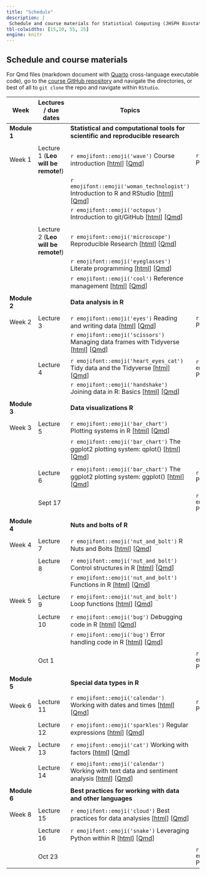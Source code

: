 ```yaml
---
title: "Schedule"
description: |
 Schedule and course materials for Statistical Computing (JHSPH Biostatistics 140.776 Fall 2023).
tbl-colwidths: [15,10, 55, 25]
engine: knitr
---
```


## Schedule and course materials

For Qmd files (markdown document with [Quarto](https://quarto.org/docs/authoring/markdown-basics.html) cross-language executable code), go to the [course GitHub repository](https://github.com/lcolladotor/jhustatcomputing2023) and navigate the directories, or best of all to `git clone` the repo and navigate within `RStudio`.

::: column-page
| Week         | Lectures / due dates                | Topics                                                                                                                                                                                                                                                                               | Projects                                                                                                                                                                                    |     |
|---------------|---------------|---------------|---------------|---------------|
| **Module 1** |                                     | **Statistical and computational tools for scientific and reproducible research**                                                                                                                                                                                                     |                                                                                                                                                                                             |     |
|              |                                     |                                                                                                                                                                                                                                                                                      |                                                                                                                                                                                             |     |
| Week 1       | Lecture 1 (**Leo will be remote!**) | `r emojifont::emoji('wave')` Course introduction \[[html](posts/01-welcome/index.html)\] \[[Qmd](https://github.com/lcolladotor/jhustatcomputing2023/blob/main/posts/01-welcome/index.qmd)\]                                                                                         | `r emojifont::emoji('palm_tree')` Project 0 \[[html](projects/project-0/index.html)\] \[[Qmd](https://github.com/lcolladotor/jhustatcomputing2023/blob/main/projects/project-0/index.qmd)\] |     |
|              |                                     | `r emojifont::emoji('woman_technologist')` Introduction to R and RStudio \[[html](posts/02-introduction-to-r-and-rstudio/index.html)\] \[[Qmd](https://github.com/lcolladotor/jhustatcomputing2023/blob/main/posts/02-introduction-to-r-and-rstudio/index.qmd)\]                     |                                                                                                                                                                                             |     |
|              |                                     | `r emojifont::emoji('octopus')` Introduction to git/GitHub \[[html](posts/03-introduction-to-gitgithub/index.html)\] \[[Qmd](https://github.com/lcolladotor/jhustatcomputing2023/blob/main/posts/03-introduction-to-gitgithub/index.qmd)\]                                           |                                                                                                                                                                                             |     |
|              |                                     |                                                                                                                                                                                                                                                                                      |                                                                                                                                                                                             |     |
|              | Lecture 2 (**Leo will be remote!**) | `r emojifont::emoji('microscope')` Reproducible Research \[[html](posts/04-reproducible-research/index.html)\] \[[Qmd](https://github.com/lcolladotor/jhustatcomputing2023/blob/main/posts/04-reproducible-research/index.qmd)\]                                                     |                                                                                                                                                                                             |     |
|              |                                     | `r emojifont::emoji('eyeglasses')` Literate programming \[[html](posts/05-literate-programming/index.html)\] \[[Qmd](https://github.com/lcolladotor/jhustatcomputing2023/blob/main/posts/05-literate-programming/index.qmd)\]                                                        |                                                                                                                                                                                             |     |
|              |                                     | `r emojifont::emoji('cool')` Reference management \[[html](posts/06-reference-management/index.html)\] \[[Qmd](https://github.com/lcolladotor/jhustatcomputing2023/blob/main/posts/06-reference-management/index.qmd)\]                                                              |                                                                                                                                                                                             |     |
|              |                                     |                                                                                                                                                                                                                                                                                      |                                                                                                                                                                                             |     |
| **Module 2** |                                     | **Data analysis in R**                                                                                                                                                                                                                                                               |                                                                                                                                                                                             |     |
|              |                                     |                                                                                                                                                                                                                                                                                      |                                                                                                                                                                                             |     |
| Week 2       | Lecture 3                           | `r emojifont::emoji('eyes')` Reading and writing data \[[html](posts/07-reading-and-writing-data/index.html)\] \[[Qmd](https://github.com/lcolladotor/jhustatcomputing2023/blob/main/posts/07-reading-and-writing-data/index.qmd)\]                                                  | `r emojifont::emoji('palm_tree')` Project 1 \[[html](projects/project-1/index.html)\] \[[Qmd](https://github.com/lcolladotor/jhustatcomputing2023/blob/main/projects/project-1/index.qmd)\] |     |
|              |                                     | `r emojifont::emoji('scissors')` Managing data frames with Tidyverse \[[html](posts/08-managing-data-frames-with-tidyverse/index.html)\] \[[Qmd](https://github.com/lcolladotor/jhustatcomputing2023/blob/main/posts/08-managing-data-frames-with-tidyverse/index.qmd)\]             |                                                                                                                                                                                             |     |
|              |                                     |                                                                                                                                                                                                                                                                                      |                                                                                                                                                                                             |     |
|              | Lecture 4                           | `r emojifont::emoji('heart_eyes_cat')` Tidy data and the Tidyverse \[[html](posts/09-tidy-data-and-the-tidyverse/index.html)\] \[[Qmd](https://github.com/lcolladotor/jhustatcomputing2023/blob/main/posts/09-tidy-data-and-the-tidyverse/index.qmd)\]                               | `r emojifont::emoji('fallen_leaf')` Project 0 due                                                                                                                                           |     |
|              |                                     | `r emojifont::emoji('handshake')` Joining data in R: Basics \[[html](posts/10-joining-data-in-r/index.html)\] \[[Qmd](https://github.com/lcolladotor/jhustatcomputing2023/blob/main/posts/10-joining-data-in-r/index.qmd)\]                                                          |                                                                                                                                                                                             |     |
|              |                                     |                                                                                                                                                                                                                                                                                      |                                                                                                                                                                                             |     |
| **Module 3** |                                     | **Data visualizations R**                                                                                                                                                                                                                                                            |                                                                                                                                                                                             |     |
|              |                                     |                                                                                                                                                                                                                                                                                      |                                                                                                                                                                                             |     |
| Week 3       | Lecture 5                           | `r emojifont::emoji('bar_chart')` Plotting systems in R \[[html](posts/11-plotting-systems/index.html)\] \[[Qmd](https://github.com/lcolladotor/jhustatcomputing2023/blob/main/posts/11-plotting-systems/index.qmd)\]                                                                |                                                                                                                                                                                             |     |
|              |                                     | `r emojifont::emoji('bar_chart')` The ggplot2 plotting system: qplot() \[[html](posts/12-ggplot2-plotting-system-part-1/index.html)\] \[[Qmd](https://github.com/lcolladotor/jhustatcomputing2023/blob/main/posts/12-ggplot2-plotting-system-part-1/index.qmd)\]                     |                                                                                                                                                                                             |     |
|              |                                     |                                                                                                                                                                                                                                                                                      |                                                                                                                                                                                             |     |
|              | Lecture 6                           | `r emojifont::emoji('bar_chart')` The ggplot2 plotting system: ggplot() \[[html](posts/13-ggplot2-plotting-system-part-2/index.html)\] \[[Qmd](https://github.com/lcolladotor/jhustatcomputing2023/blob/main/posts/13-ggplot2-plotting-system-part-2/index.qmd)\]                    | `r emojifont::emoji('palm_tree')` Project 2 \[[html](projects/project-2/index.html)\] \[[Qmd](https://github.com/lcolladotor/jhustatcomputing2023/blob/main/projects/project-2/index.qmd)\] |     |
|              |                                     |                                                                                                                                                                                                                                                                                      |                                                                                                                                                                                             |     |
|              | Sept 17                             |                                                                                                                                                                                                                                                                                      | `r emojifont::emoji('fallen_leaf')` Project 1 due                                                                                                                                           |     |
|              |                                     |                                                                                                                                                                                                                                                                                      |                                                                                                                                                                                             |     |
| **Module 4** |                                     | **Nuts and bolts of R**                                                                                                                                                                                                                                                              |                                                                                                                                                                                             |     |
|              |                                     |                                                                                                                                                                                                                                                                                      |                                                                                                                                                                                             |     |
| Week 4       | Lecture 7                           | `r emojifont::emoji('nut_and_bolt')` R Nuts and Bolts \[[html](posts/14-r-nuts-and-bolts/index.html)\] \[[Qmd](https://github.com/lcolladotor/jhustatcomputing2023/blob/main/posts/14-r-nuts-and-bolts/index.qmd)\]                                                                  |                                                                                                                                                                                             |     |
|              |                                     |                                                                                                                                                                                                                                                                                      |                                                                                                                                                                                             |     |
|              | Lecture 8                           | `r emojifont::emoji('nut_and_bolt')` Control structures in R \[[html](posts/15-control-structures/index.html)\] \[[Qmd](https://github.com/lcolladotor/jhustatcomputing2023/blob/main/posts/15-control-structures/index.qmd)\]                                                       |                                                                                                                                                                                             |     |
|              |                                     | `r emojifont::emoji('nut_and_bolt')` Functions in R \[[html](posts/16-functions/index.html)\] \[[Qmd](https://github.com/lcolladotor/jhustatcomputing2023/blob/main/posts/16-functions/index.qmd)\]                                                                                  |                                                                                                                                                                                             |     |
|              |                                     |                                                                                                                                                                                                                                                                                      |                                                                                                                                                                                             |     |
| Week 5       | Lecture 9                           | `r emojifont::emoji('nut_and_bolt')` Loop functions \[[html](posts/17-loop-functions/index.html)\] \[[Qmd](https://github.com/lcolladotor/jhustatcomputing2023/blob/main/posts/17-loop-functions/index.qmd)\]                                                                        |                                                                                                                                                                                             |     |
|              |                                     |                                                                                                                                                                                                                                                                                      |                                                                                                                                                                                             |     |
|              | Lecture 10                          | `r emojifont::emoji('bug')` Debugging code in R \[[html](posts/18-debugging-r-code/index.html)\] \[[Qmd](https://github.com/lcolladotor/jhustatcomputing2023/blob/main/posts/18-debugging-r-code/index.qmd)\]                                                                        |                                                                                                                                                                                             |     |
|              |                                     | `r emojifont::emoji('bug')` Error handling code in R \[[html](posts/19-error-handling-and-generation/index.html)\] \[[Qmd](https://github.com/lcolladotor/jhustatcomputing2023/blob/main/posts/19-error-handling-and-generation/index.qmd)\]                                         |                                                                                                                                                                                             |     |
|              |                                     |                                                                                                                                                                                                                                                                                      |                                                                                                                                                                                             |     |
|              | Oct 1                               |                                                                                                                                                                                                                                                                                      | `r emojifont::emoji('fallen_leaf')` Project 2 due                                                                                                                                           |     |
|              |                                     |                                                                                                                                                                                                                                                                                      |                                                                                                                                                                                             |     |
| **Module 5** |                                     | **Special data types in R**                                                                                                                                                                                                                                                          |                                                                                                                                                                                             |     |
|              |                                     |                                                                                                                                                                                                                                                                                      |                                                                                                                                                                                             |     |
| Week 6       | Lecture 11                          | `r emojifont::emoji('calendar')` Working with dates and times \[[html](posts/20-working-with-dates-and-times/index.html)\] \[[Qmd](https://github.com/lcolladotor/jhustatcomputing2023/blob/main/posts/20-working-with-dates-and-times/index.qmd)\]                                  | `r emojifont::emoji('palm_tree')` Project 3 \[[html](projects/project-3/index.html)\] \[[Qmd](https://github.com/lcolladotor/jhustatcomputing2023/blob/main/projects/project-3/index.qmd)\] |     |
|              |                                     |                                                                                                                                                                                                                                                                                      |                                                                                                                                                                                             |     |
|              | Lecture 12                          | `r emojifont::emoji('sparkles')` Regular expressions \[[html](posts/21-regular-expressions/index.html)\] \[[Qmd](https://github.com/lcolladotor/jhustatcomputing2023/blob/main/posts/21-regular-expressions/index.qmd)\]                                                             |                                                                                                                                                                                             |     |
|              |                                     |                                                                                                                                                                                                                                                                                      |                                                                                                                                                                                             |     |
| Week 7       | Lecture 13                          | `r emojifont::emoji('cat')` Working with factors \[[html](posts/22-working-with-factors/index.html)\] \[[Qmd](https://github.com/lcolladotor/jhustatcomputing2023/blob/main/posts/22-working-with-factors/index.qmd)\]                                                               |                                                                                                                                                                                             |     |
|              |                                     |                                                                                                                                                                                                                                                                                      |                                                                                                                                                                                             |     |
|              | Lecture 14                          | `r emojifont::emoji('calendar')` Working with text data and sentiment analysis \[[html](posts/23-working-with-text-sentiment-analysis/index.html)\] \[[Qmd](https://github.com/lcolladotor/jhustatcomputing2023/blob/main/posts/23-working-with-text-sentiment-analysis/index.qmd)\] |                                                                                                                                                                                             |     |
|              |                                     |                                                                                                                                                                                                                                                                                      |                                                                                                                                                                                             |     |
| **Module 6** |                                     | **Best practices for working with data and other languages**                                                                                                                                                                                                                         |                                                                                                                                                                                             |     |
|              |                                     |                                                                                                                                                                                                                                                                                      |                                                                                                                                                                                             |     |
| Week 8       | Lecture 15                          | `r emojifont::emoji('cloud')` Best practices for data analysies \[[html](posts/24-best-practices-data-analyses/index.html)\] \[[Qmd](https://github.com/lcolladotor/jhustatcomputing2023/blob/main/posts/24-best-practices-data-analyses/index.qmd)\]                                |                                                                                                                                                                                             |     |
|              |                                     |                                                                                                                                                                                                                                                                                      |                                                                                                                                                                                             |     |
|              | Lecture 16                          | `r emojifont::emoji('snake')` Leveraging Python within R \[[html](posts/25-python-for-r-users/index.htmld)\] \[[Qmd](https://github.com/lcolladotor/jhustatcomputing2023/blob/main/posts/25-python-for-r-users/index.qmd)\]                                                          |                                                                                                                                                                                             |     |
|              |                                     |                                                                                                                                                                                                                                                                                      |                                                                                                                                                                                             |     |
|              | Oct 23                              |                                                                                                                                                                                                                                                                                      | `r emojifont::emoji('fallen_leaf')` Project 3 due                                                                                                                                           |     |
:::
